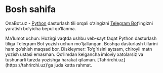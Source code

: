 # Bosh sahifa

OnaBot.uz - [Python](https://uz.wikipedia.org/wiki/Python) dasturlash tili orqali o‘zingizni
[Telegram Bot](https://core.telegram.org/bots/api)’ingizni yaratish bo‘yicha bepul qo‘llanma.


<Callout type="info" emoji="ℹ️">
Ma’lumot uchun: Hozirgi vaqtda ushbu veb-sayt faqat Python dasturlash tiliga Telegram Bot
yozish uchun mo‘ljallangan. Boshqa dasturlash tillarini ham qo‘shish maqsad bor.
</Callout>

<Callout type="warning" emoji="⚠️">
Diskleymer: To‘g‘risini aytsam, chiroyli matn yozish ustasi emasman.
Qo‘limdan kelgancha imloviy xatolarsiz va tushunarli tarzda yozishga harakat qilaman.
[Tahrirchi.uz](https://tahrirchi.uz)’ga juda katta rahmat.
</Callout>
